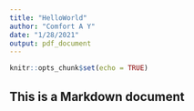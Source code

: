 ```yaml
---
title: "HelloWorld"
author: "Comfort A Y"
date: "1/28/2021"
output: pdf_document
---
```


```r
knitr::opts_chunk$set(echo = TRUE)
```

## This is a Markdown document